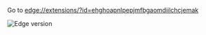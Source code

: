 Go to [edge://extensions/?id=ehghoapnlpepjmfbgaomdiilchcjemak](edge://extensions/?id=ehghoapnlpepjmfbgaomdiilchcjemak)

![Edge version](/img/docs/version/edge.png)